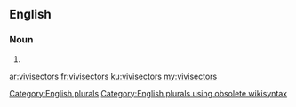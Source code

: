==English==

===Noun===
{{head|en}}

# {{plural of|vivisector}}

[[Category:English plurals]][[Category:English plurals using obsolete wikisyntax]]

[[ar:vivisectors]]
[[fr:vivisectors]]
[[ku:vivisectors]]
[[my:vivisectors]]